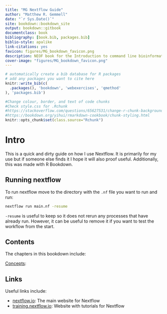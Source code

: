 ```yaml
---
title: "MG Nextflow Guide"
author: "Matthew R. Gemmell"
date: "`r Sys.Date()`"
site: bookdown::bookdown_site
output: bookdown::gitbook
documentclass: book
bibliography: [book.bib, packages.bib]
biblio-style: apalike
link-citations: yes
favicon: figures/MG_bookdown_favicon.png
description: NEOF book for the Introduction to command line bioinformatics workshop
cover-image: "figures/MG_bookdown_favicon.png"
---
```


```r
# automatically create a bib database for R packages
# add any packages you want to cite here
knitr::write_bib(c(
  .packages(), 'bookdown', 'webexercises', 'qmethod'
), 'packages.bib')
```

```r
#Change colour, border, and text of code chunks
#Check style.css for .Rchunk
#https://stackoverflow.com/questions/65627531/change-r-chunk-background-color-in-bookdown-gitbook
#https://bookdown.org/yihui/rmarkdown-cookbook/chunk-styling.html
knitr::opts_chunk$set(class.source="Rchunk") 
```

# Intro

This is a quick and dirty guide on how I use Nextflow.
It is primarily for my use but if someone else finds it I hope it will also proof useful. 
Additionally, this was made with R Bookdown.

## Running nextflow

To run nextflow move to the directory with the `.nf` file you want to run and run:

```bash
nextflow run main.nf -resume
```

`-resume` is useful to keep so it does not rerun any processes that have already run. However, it can be useful to remove it if you want to test the workflow from the start.

## Contents

The chapters in this bookdown include:

[Concepts](#concepts): 

## Links

Useful links include:

- [nextflow.io](https://www.nextflow.io/): The main website for Nextflow
- [training.nextflow.io](https://training.nextflow.io/): Website with tutorials for Nextflow